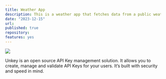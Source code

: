 ```yaml
---
title: Weather App
description: This is a weather app that fetches data from a public weather API and displays it in a simple, static manner. 
date: "2023-12-15"
url: 
published: true
repository:
features: yes
---
```



[![](https://unkey.dev/images/landing/app.png)](https://unkey.dev)

Unkey is an open source API Key management solution. It allows you to create, manage and validate API Keys for your users. It’s built with security and speed in mind.
